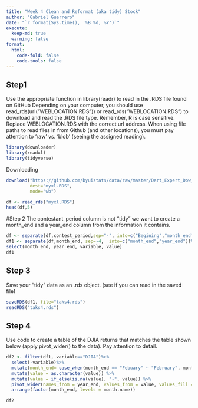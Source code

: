 ```yaml
---
title: "Week 4 Clean and Reformat (aka tidy) Stock"
author: "Gabriel Guerrero"
date: "`r format(Sys.time(), '%B %d, %Y')`"
execute:
  keep-md: true
  warning: false
format:
  html:
    code-fold: false
    code-tools: false
---
```




## Step1 
Use the appropriate function in library(readr) to read in the .RDS file found on GitHub
Depending on your computer, you should use read_rds(url("WEBLOCATION.RDS")) or read_rds("WEBLOCATION.RDS") to download and read the .RDS file type. Remember, R is case sensitive. Replace WEBLOCATION.RDS with the correct url address. When using file paths to read files in from Github (and other locations), you must pay attention to 'raw' vs. 'blob' (seeing the assigned reading).
```r
library(downloader)
library(readxl)
library(tidyverse)
```
Downloading
```r
download("https://github.com/byuistats/data/raw/master/Dart_Expert_Dow_6month_anova/Dart_Expert_Dow_6month_anova.RDS",
         dest="myxl.RDS",
         mode="wb")

df <- read_rds("myxl.RDS")
head(df,5)

```
#Step 2
The contestant_period column is not “tidy” we want to create a month_end and a year_end column from the information it contains.

```r
df <- separate(df,contest_period,sep="-", into=c("Begining","month_end"))
df1 <- separate(df,month_end, sep=-4,  into=c("month_end","year_end"))%>%
select(month_end, year_end, variable, value)
df1
```
## Step 3
Save your “tidy” data as an .rds object. (see if you can read in the saved file!
```r
saveRDS(df1, file="taks4.rds")
readRDS("taks4.rds")

```
## Step 4

Use code to create a table of the DJIA returns that matches the table shown below (apply pivot_wider() to the data). Pay attention to detail.


```r
df2 <- filter(df1, variable=="DJIA")%>%
  select(-variable)%>%
  mutate(month_end= case_when(month_end == "Febuary" ~ "February", month_end == "Dec." ~ "December", TRUE ~ month_end))%>%
  mutate(value = as.character(value)) %>%
  mutate(value = if_else(is.na(value), "-", value)) %>%
  pivot_wider(names_from = year_end, values_from = value, values_fill = "-") %>%
  arrange(factor(month_end, levels = month.name)) 

df2
```


























